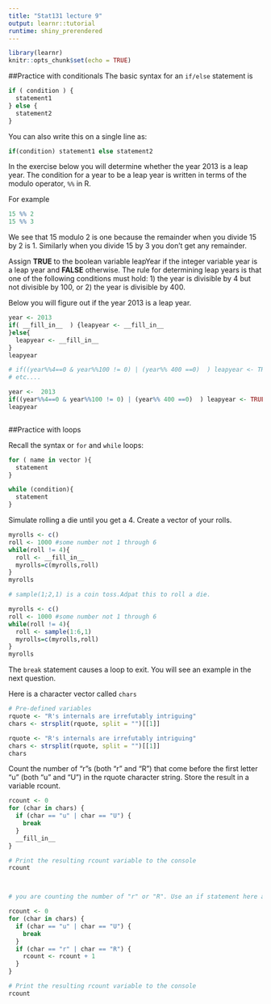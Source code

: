 ```yaml
---
title: "Stat131 lecture 9"
output: learnr::tutorial
runtime: shiny_prerendered
---
```


```r
library(learnr)
knitr::opts_chunk$set(echo = TRUE)
```


##Practice with conditionals 
The basic syntax for an `if/else` statement is

```r
if ( condition ) {
  statement1
} else {
  statement2
}
```

You can also write this on a single line as:
```r
if(condition) statement1 else statement2
```

In the exercise below you will determine whether the year 2013 is a leap year. The condition for a year to be a leap year is written in terms of the modulo operator, `%%` in R. 

For example
```r
15 %% 2
15 %% 3
```

We see that 15 modulo 2 is one because the remainder when you divide 15 by 2 is 1. Similarly when you divide 15 by 3 you don't get any remainder.


Assign **TRUE** to the boolean variable leapYear if the integer variable year is a
leap year and **FALSE** otherwise. The rule for determining leap years is that one of the following conditions must hold:
1) the year is divisible by 4 but not divisible by 100, or 
2) the year is divisible by 400.

Below you will figure out if the year 2013 is a leap year.
```r
year <- 2013
if( __fill_in__  ) {leapyear <- __fill_in__
}else{
  leapyear <- __fill_in__
}
leapyear
```

```r

# if((year%%4==0 & year%%100 != 0) | (year%% 400 ==0)  ) leapyear <- TRUE 
# etc....

```



```r
year <-  2013
if((year%%4==0 & year%%100 != 0) | (year%% 400 ==0)  ) leapyear <- TRUE  else leapyear <- FALSE
leapyear
```


```r

```

##Practice with loops

Recall the syntax or `for` and `while` loops:

```r

for ( name in vector ){
  statement
}

```


```r
while (condition){
  statement
}
```


Simulate rolling a die until you get a 4. Create a vector of your rolls.


```r
myrolls <- c()
roll <- 1000 #some number not 1 through 6
while(roll != 4){
  roll <- __fill_in__
  myrolls=c(myrolls,roll)
}
myrolls
```

```r

# sample(1;2,1) is a coin toss.Adpat this to roll a die.

```



```r
myrolls <- c()
roll <- 1000 #some number not 1 through 6
while(roll != 4){
  roll <- sample(1:6,1)
  myrolls=c(myrolls,roll)
}
myrolls
```


The `break` statement causes a loop to exit. You will see an example in the next question.

Here is a character vector called `chars`

```r
# Pre-defined variables
rquote <- "R's internals are irrefutably intriguing"
chars <- strsplit(rquote, split = "")[[1]]
```

```r
rquote <- "R's internals are irrefutably intriguing"
chars <- strsplit(rquote, split = "")[[1]]
chars
```



Count the number of "r"s (both "r" and "R") that come before the first letter "u"  (both "u" and "U") in the rquote character string. Store the result in a variable rcount.



```r

rcount <- 0
for (char in chars) {
  if (char == "u" | char == "U") {
    break
  }
  __fill_in__
}

# Print the resulting rcount variable to the console
rcount




```

```r
# you are counting the number of "r" or "R". Use an if statement here and update rcount.

```

```r

rcount <- 0
for (char in chars) {
  if (char == "u" | char == "U") {
    break
  }
  if (char == "r" | char == "R") {
    rcount <- rcount + 1
  }
}

# Print the resulting rcount variable to the console
rcount
```




